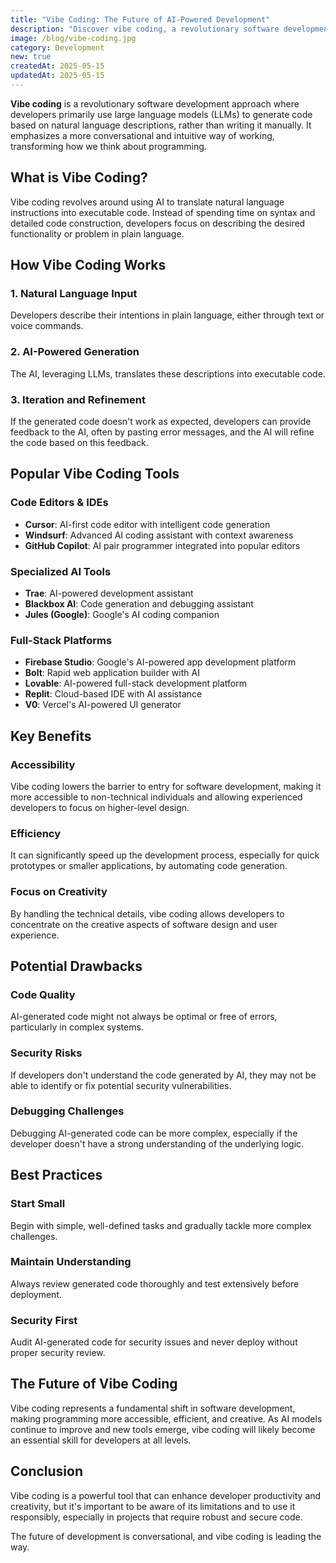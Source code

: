 ```yaml
---
title: "Vibe Coding: The Future of AI-Powered Development"
description: "Discover vibe coding, a revolutionary software development approach that uses large language models to generate code from natural language descriptions."
image: /blog/vibe-coding.jpg
category: Development
new: true
createdAt: 2025-05-15
updatedAt: 2025-05-15
---
```


**Vibe coding** is a revolutionary software development approach where developers primarily use large language models (LLMs) to generate code based on natural language descriptions, rather than writing it manually. It emphasizes a more conversational and intuitive way of working, transforming how we think about programming.

## What is Vibe Coding?

Vibe coding revolves around using AI to translate natural language instructions into executable code. Instead of spending time on syntax and detailed code construction, developers focus on describing the desired functionality or problem in plain language.

## How Vibe Coding Works

### 1. Natural Language Input

Developers describe their intentions in plain language, either through text or voice commands.

### 2. AI-Powered Generation

The AI, leveraging LLMs, translates these descriptions into executable code.

### 3. Iteration and Refinement

If the generated code doesn't work as expected, developers can provide feedback to the AI, often by pasting error messages, and the AI will refine the code based on this feedback.

## Popular Vibe Coding Tools

### Code Editors & IDEs

- **Cursor**: AI-first code editor with intelligent code generation
- **Windsurf**: Advanced AI coding assistant with context awareness
- **GitHub Copilot**: AI pair programmer integrated into popular editors

### Specialized AI Tools

- **Trae**: AI-powered development assistant
- **Blackbox AI**: Code generation and debugging assistant
- **Jules (Google)**: Google's AI coding companion

### Full-Stack Platforms

- **Firebase Studio**: Google's AI-powered app development platform
- **Bolt**: Rapid web application builder with AI
- **Lovable**: AI-powered full-stack development platform
- **Replit**: Cloud-based IDE with AI assistance
- **V0**: Vercel's AI-powered UI generator

## Key Benefits

### Accessibility

Vibe coding lowers the barrier to entry for software development, making it more accessible to non-technical individuals and allowing experienced developers to focus on higher-level design.

### Efficiency

It can significantly speed up the development process, especially for quick prototypes or smaller applications, by automating code generation.

### Focus on Creativity

By handling the technical details, vibe coding allows developers to concentrate on the creative aspects of software design and user experience.

## Potential Drawbacks

### Code Quality

AI-generated code might not always be optimal or free of errors, particularly in complex systems.

### Security Risks

If developers don't understand the code generated by AI, they may not be able to identify or fix potential security vulnerabilities.

### Debugging Challenges

Debugging AI-generated code can be more complex, especially if the developer doesn't have a strong understanding of the underlying logic.

## Best Practices

### Start Small

Begin with simple, well-defined tasks and gradually tackle more complex challenges.

### Maintain Understanding

Always review generated code thoroughly and test extensively before deployment.

### Security First

Audit AI-generated code for security issues and never deploy without proper security review.

## The Future of Vibe Coding

Vibe coding represents a fundamental shift in software development, making programming more accessible, efficient, and creative. As AI models continue to improve and new tools emerge, vibe coding will likely become an essential skill for developers at all levels.

## Conclusion

Vibe coding is a powerful tool that can enhance developer productivity and creativity, but it's important to be aware of its limitations and to use it responsibly, especially in projects that require robust and secure code.

The future of development is conversational, and vibe coding is leading the way.
